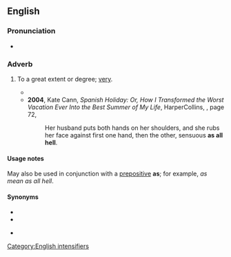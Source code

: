 ==English==

===Pronunciation===
* {{audio|en|En-au-as all hell.ogg|Audio (AU)}}

===Adverb===
{{en-adv|-}}

# {{lb|en|simile}} To a great extent or degree; [[very]].
#* {{RQ:Salinger Catcher|page=265|passage=I'd make her calm down, and then I'd go over to the other side of the living room and take out this cigarette case and light a cigarette, cool '''as all hell'''.}}
#* '''2004''', Kate Cann, ''Spanish Holiday: Or, How I Transformed the Worst Vacation Ever Into the Best Summer of My Life'', HarperCollins, {{ISBN|0060561602}}, page 72,
#*: Her husband puts both hands on her shoulders, and she rubs her face against first one hand, then the other, sensuous '''as all hell'''.

====Usage notes====
May also be used in conjunction with a [[prepositive]] '''as'''; for example, ''as mean as all hell''.

====Synonyms====
* {{l|en|as anything}}
* {{l|en|as hell}}
* {{qualifier|vulgar}} {{l|en|as fuck}}

[[Category:English intensifiers]]